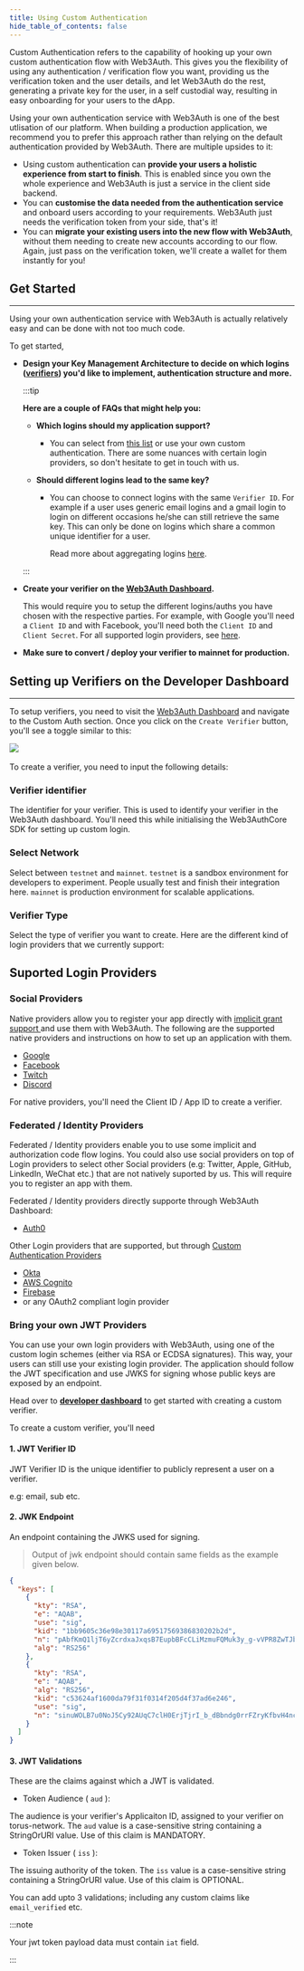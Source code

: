 ```yaml
---
title: Using Custom Authentication
hide_table_of_contents: false
---
```



Custom Authentication refers to the capability of hooking up your own custom authentication flow with Web3Auth. This gives you the flexibility of
using any authentication / verification flow you want, providing us the verification token and the user details, and let Web3Auth do the rest,
generating a private key for the user, in a self custodial way, resulting in easy onboarding for your users to the dApp.

Using your own authentication service with Web3Auth is one of the best utlisation of our platform. When building a production application, we
recommend you to prefer this approach rather than relying on the default authentication provided by Web3Auth. There are multiple upsides to it:

- Using custom authentication can **provide your users a holistic experience from start to finish**. This is enabled since you own the whole
  experience and Web3Auth is just a service in the client side backend.
- You can **customise the data needed from the authentication service** and onboard users according to your requirements. Web3Auth just needs the
  verification token from your side, that's it!
- You can **migrate your existing users into the new flow with Web3Auth**, without them needing to create new accounts according to our flow. Again,
  just pass on the verification token, we'll create a wallet for them instantly for you!

## Get Started

---

Using your own authentication service with Web3Auth is actually relatively easy and can be done with not too much code.

To get started,

- **Design your Key Management Architecture to decide on which logins ([verifiers](./verifiers)) you'd like to implement, authentication structure and
  more.**

  :::tip

  **Here are a couple of FAQs that might help you:**

  - **Which logins should my application support?**

    - You can select from [this list](./verifiers#supported-logins) or use your own custom authentication. There are some nuances with certain login
      providers, so don't hesitate to get in touch with us.

  - **Should different logins lead to the same key?**

    - You can choose to connect logins with the same `Verifier ID`. For example if a user uses generic email logins and a gmail login to login on
      different occasions he/she can still retrieve the same key. This can only be done on logins which share a common unique identifier for a user.

      Read more about aggregating logins [here](./verifiers#aggregating-loginsverifiers).

  :::

- **Create your verifier on the [Web3Auth Dashboard](https://dashboard.web3auth.io).**

  This would require you to setup the different logins/auths you have chosen with the respective parties. For example, with Google you'll need a
  `Client ID` and with Facebook, you'll need both the `Client ID` and `Client Secret`. For all supported login providers, see
  [here](./verifiers#supported-logins).

- **Make sure to convert / deploy your verifier to mainnet for production.**

## Setting up Verifiers on the Developer Dashboard

---

To setup verifiers, you need to visit the [Web3Auth Dashboard](https://dashboard.web3auth.io) and navigate to the Custom Auth section. Once you click
on the `Create Verifier` button, you'll see a toggle similar to this:

<div style={{ flexBasis: "300px", flexGrow: "1", textAlign: "center" }}>
  <img src={Image1} style={{ alignSelf: "center", maxWidth: "100%" }} />
</div>
<br />
To create a verifier, you need to input the following details:

### Verifier identifier

The identifier for your verifier. This is used to identify your verifier in the Web3Auth dashboard. You'll need this while initialising the
Web3AuthCore SDK for setting up custom login.

### Select Network

Select between `testnet` and `mainnet`. `testnet` is a sandbox environment for developers to experiment. People usually test and finish their
integration here. `mainnet` is production environment for scalable applications.

### Verifier Type

Select the type of verifier you want to create. Here are the different kind of login providers that we currently support:

## Suported Login Providers

### Social Providers

Native providers allow you to register your app directly with [implicit grant support ](https://oauth.net/2/grant-types/implicit/)and use them with
Web3Auth. The following are the supported native providers and instructions on how to set up an application with them.

- [Google](https://support.google.com/googleapi/answer/6158849)
- [Facebook](https://developers.facebook.com/docs/apps)
- [Twitch](https://dev.twitch.tv/docs/authentication/#registration)
- [Discord](https://discord.com/developers/docs/topics/oauth2)

For native providers, you'll need the Client ID / App ID to create a verifier.

### Federated / Identity Providers

Federated / Identity providers enable you to use some implicit and authorization code flow logins. You could also use social providers on top of Login
providers to select other Social providers (e.g: Twitter, Apple, GitHub, LinkedIn, WeChat etc.) that are not natively suported by us. This will
require you to register an app with them.

Federated / Identity providers directly supporte through Web3Auth Dashboard:

- [Auth0](https://auth0.com/docs/connections)

Other Login providers that are supported, but through [Custom Authentication Providers](./#custom-authentication-providers)

- [Okta](https://developer.okta.com/docs/concepts/social-login/)
- [AWS Cognito](https://aws.amazon.com/cognito/getting-started/)
- [Firebase](https://cloud.google.com/firestore/docs/client/get-firebase)
- or any OAuth2 compliant login provider

### Bring your own JWT Providers

You can use your own login providers with Web3Auth, using one of the custom login schemes (either via RSA or ECDSA signatures). This way, your users
can still use your existing login provider. The application should follow the JWT specification and use JWKS for signing whose public keys are exposed
by an endpoint.

Head over to [**developer dashboard**](https://dashboard.web3auth.io) to get started with creating a custom verifier.

To create a custom verifier, you'll need

#### 1. JWT Verifier ID

JWT Verifier ID is the unique identifier to publicly represent a user on a verifier.

e.g: email, sub etc.

#### 2. JWK Endpoint

An endpoint containing the JWKS used for signing.

> Output of jwk endpoint should contain same fields as the example given below.

```json
{
  "keys": [
    {
      "kty": "RSA",
      "e": "AQAB",
      "use": "sig",
      "kid": "1bb9605c36e98e30117a69517569386830202b2d",
      "n": "pAbfKmQ1ljT6yZcrdxaJxqsB7EupbBFcCLiMzmuFQMuk3y_g-vVPR8ZwTJbalwBxD-vUPmxmZAVok_iNthw1mnW0POg3kEwtl1qambgNKlaTeO8S3D-KGlUNV6bU-JXbyquds7v8bQjmIQ5oXhwIQt6x55bEyZTOCQDl3ZHy1XxeBWFyiPUXXnqkO51EFeVNiMi8Ihue16UY_lIizhivl2C_UwJ0Ymx9eWJ-nefPBo7Lr_fIxh81NaLMB6t5L8123RSIaaIcR_r1H_ZbEe9VNTfnGdYS3A0u-pNS_bm5jRSBo1qt01OFu0xEsjcO7-NESTBr8w8SUqGK86tg9oQz5w",
      "alg": "RS256"
    },
    {
      "kty": "RSA",
      "e": "AQAB",
      "alg": "RS256",
      "kid": "c53624af1600da79f31f0314f205d4f37ad6e246",
      "use": "sig",
      "n": "sinuWOLB7u0NoJ5Cy92AUqC7clH0ErjTjrI_b_dBbndg0rrFZryKfbvH4ncZW_yQ9izl2mjLsjsBzVwAyzWIn83QRhTtisdV7k9AkhSGdNu-cG_qPkedhqFPIn_uyBnVpxksp8clMRALetdHncUqcTfhIpngQp_JxFHle0fNsylU510fH-iZfphLO9mMpq6eB5QGynttgpdsLxLuXe1CffNQya0pmtLkU4ATfVdXV_bMqzRxxbDOnzIaLjzUJdsMuScCTjQX93xdfzEu-Vk6zOpdkrBRUuopgAX1e8NPQz150XEOTInkh0Mfhw0t1GeB7zbbjYJDmCgYTIW1g4teBw"
    }
  ]
}
```

#### 3. JWT Validations

These are the claims against which a JWT is validated.

- Token Audience ( <code>aud</code> ):

The audience is your verifier's Applicaiton ID, assigned to your verifier on torus-network. The <code>aud</code> value is a case-sensitive string
containing a StringOrURI value. Use of this claim is MANDATORY.

- Token Issuer ( <code>iss</code> ):

The issuing authority of the token. The <code>iss</code> value is a case-sensitive string containing a StringOrURI value. Use of this claim is
OPTIONAL.

You can add upto 3 validations; including any custom claims like <code>email_verified</code> etc.

:::note

Your jwt token payload data must contain `iat` field.

:::
